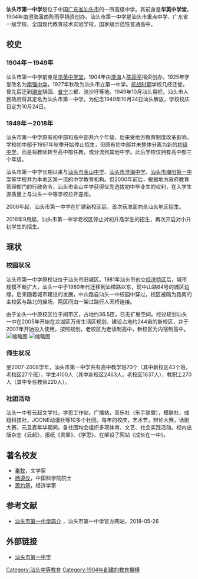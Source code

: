 {{多個問題|
{{Refimprove|time=2019-10-07}}
{{Original research|time=2019-10-07}}
{{Primarysources|time=2019-10-07}}
}}
{{Infobox School
| name = 广东省汕头市第一中学
| other_name = 汕头一中
| established = 1904年
| type = 公立高级中学
| grades = 高中一至三年级
| principal = 林惜平
| staff = 约270人
| students = 约4100人
| address = 中华人民共和国广东省汕头市中山路64号（老校区）、龙湖万吉生活区（新校区）
| website = {{official|http://stdyzx.zy.gdedu.gov.cn/}}
}}
'''汕头市第一中学'''是位于中国[[广东省|广东省]][[汕头市|汕头市]]的一所高级中学。其前身是'''华英中学堂'''，1904年由澄海富商陈雨亭捐资创办。汕头市第一中学是汕头市重点中学、广东省一级学校、全国现代教育技术实验学校，国家级示范性普通高中。

== 校史 ==
=== 1904年－1949年 ===
汕头市第一中学前身是[[华英中学堂|华英中学堂]]，1904年由[[澄海|澄海]]人[[陈雨亭|陈雨亭]]捐资创办。1925年学堂改名为[[南强中学|南强中学]]，1927年秋改为汕头市立第一中学。[[抗战时期|抗战时期]]学校几经迁徙，曾先后迁到[[潮安|潮安]]琪园、[[普宁|普宁]]三都、流沙圩等地。1949年10月汕头易帜，汕头市人民政府将其定名为汕头市第一中学。为纪念1949年10月24日汕头解放，学校校庆日定为10月24日。

=== 1949年－2018年 ===
汕头市第一中学原有初中部和高中部共六个年级，后来受地方教育制度改革影响，学校初中部于1997年秋季开始停止招生，但原有初中部并未整体分离为新的[[初级中学|初级中学]]，而是将教师转至高中部任教，或分流到其他中学。此后学校仅拥有高中部三个年级。

汕头市第一中学长期以来与[[汕头市金山中学|汕头市金山中学]]、[[汕头市澄海中学|汕头市澄海中学]]、[[汕头市潮阳第一中学|汕头市潮阳第一中学]]等学校并为本地区第一流的中学教育机构。但2000年前后，根据地方政府教育管理部门的行政命令，汕头市金山中学获得优先选拔初中毕业生的权利，在入学生源质量上与汕头一中等学校拉开差距。

2006年起，汕头市第一中学在扩建新校区后，首次获准面向全汕头地区招生。

2018年9月起，汕头市第一中学老校区停止对初升高学生的招生，再次开启对小升初学生的招生。

== 现状 ==

=== 校园状况 ===   
汕头市第一中学原校址位于汕头市旧城区。1981年汕头市创立[[经济特区|经济特区]]后，城市规模不断扩大，汕头一中于1980年代迁移到汕樟路以东，现中山路64号的城区边缘。后来随着城市建设的发展，中山路自汕头一中校园中穿过，校区被隔为路南的主校区与路北的操场，两区间由一架过路行人天桥连接。

由于汕头一中原校区位于闹市区，占地约36.5亩，已无扩展空间。经过规划汕头一中在2005年开始在龙湖区万吉生活区规划、建设占地约244亩的新校区，并于2007年开始投入使用。按照规划，老校区为走读制高中，新校区为内宿制高中。
[[File:一中操场.jpeg|缩略图]]
[[File:一中教学楼.jpeg|缩略图]]

=== 师生状况 ===   
至2007-2008学年，汕头市第一中学共有高中教学班70个（其中新校区43个班，老校区27个班），学生4100人（其中新校区2463人，老校区1637人），教职工270人（其中专任教师220人）。

=== 社团活动 ===
汕头一中有云起文学社，学思工作站，广播站，音乐社（乐手联盟），模联社，彧翔科技社，JOONE动漫社等10多个社团。每年的校庆，艺术节，辩论大赛，话剧大赛，元旦嘉年华期间，各社团均会组织多项体育、文艺、社会实践活动。校内出版杂志《云起》，报纸《灵犀》、《学思》，在架设了网站《成长在一中》。

== 著名校友 ==
*[[秦牧|秦牧]]，文学家
*[[杨遵仪|杨遵仪]]，中国科学院院士
*[[萧灼基|萧灼基]]，经济学家

== 参考文献 ==
<div class="references-small">
*[http://stdyzx.zy.gdedu.gov.cn/ 汕头市第一中学简介] {{Wayback|url=http://stdyzx.zy.gdedu.gov.cn/ |date=20190902231007 }}，汕头市第一中学官方网站，2018-05-26
</div>

== 外部链接 ==
*[http://stdyzx.zy.gdedu.gov.cn/ 汕头市第一中学] {{Wayback|url=http://stdyzx.zy.gdedu.gov.cn/ |date=20190902231007 }}

[[Category:汕头中等教育|Category:汕头中等教育]]
[[Category:1904年創建的教育機構|Category:1904年創建的教育機構]]